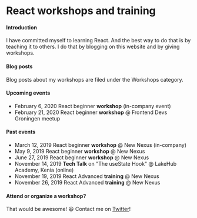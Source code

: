 

# React workshops and training

#### Introduction

I have committed myself to learning React. And the best way to do that is by teaching it to others.
I do that by blogging on this website and by giving workshops.

#### Blog posts

Blog posts about my workshops are filed under the <Link to="/categories/workshops">Workshops category</Link>.

#### Upcoming events

- February 6, 2020 React beginner **workshop** (in-company event)
- February 21, 2020 React beginner **workshop** @ Frontend Devs Groningen meetup

#### Past events

- March 12, 2019 React beginner **workshop** @ New Nexus (in-company)
- May 9, 2019 React beginner **workshop** @ New Nexus
- June 27, 2019 React beginner **workshop** @ New Nexus
- November 14, 2019 **Tech Talk** on "The useState Hook" @ LakeHub Academy, Kenia (online)
- November 19, 2019 React Advanced **training** @ New Nexus
- November 26, 2019 React Advanced **training** @ New Nexus

#### Attend or organize a workshop?

That would be awesome! 😃 Contact me on <a href="https://twitter.com/bouwe">Twitter</a>!
